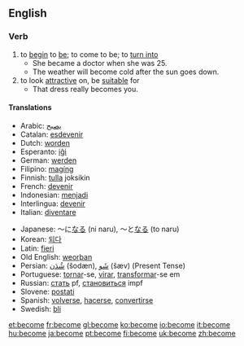 ==English==

{{rank|body|point|letter|347|become|became|second|United}}

=== Verb ===
{{irregverb|'''become'''
*IPA: /bə'kʌm/
|[[becomes]]
*/bəˈkʌmz/
|[[became]]
*/bəˈkeɪm/
|become
*/bə'kʌm/
|[[becoming]]
*/bəˈkʌmɪŋ/}}

# to [[begin]] to [[be]]; to come to be; to [[turn into]]
#* She became a doctor when she was 25.
#* The weather will become cold after the sun goes down.
# to look [[attractive]] on, be [[suitable]] for
#* That dress really becomes you.

==== Translations ====
{{top}}
*Arabic: [[يصبح]]
*Catalan: [[esdevenir]]
*Dutch: [[worden]]
*Esperanto: [[iĝi]]
*German: [[werden]]
*Filipino: [[magíng]]
*Finnish: [[tulla]] joksikin
*French: [[devenir]]
*Indonesian: [[jadi|menjadi]]
*Interlingua: [[devenir]]
*Italian: [[diventare]]
{{mid}}
*Japanese: ～に[[なる]] (ni naru), ～と[[なる]] (to naru)
*Korean: [[되다]]
*Latin: [[fieri]]
*Old English: [[weorþan]]
*Persian: [[شُدَن]] (šodæn), [[شَو]] (šæv) (Present Tense)
*Portuguese: [[tornar]]-se, [[virar]], [[transformar]]-se em
*Russian: [[стать]] pf, [[становиться]] impf
*Slovene: [[postati]]
*Spanish: [[volverse]], [[hacerse]], [[convertirse]]
*Swedish: [[bli]]
{{bottom}}

[[et:become]]
[[fr:become]]
[[gl:become]]
[[ko:become]]
[[io:become]]
[[it:become]]
[[hu:become]]
[[ja:become]]
[[pt:become]]
[[fi:become]]
[[uk:become]]
[[zh:become]]